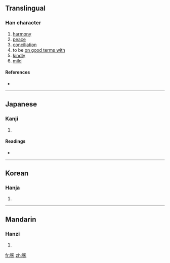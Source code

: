 {{also|和}}
==Translingual==

===Han character===
{{Han char|rn=30|rad=口|as=05|sn=8|four=|canj=口竹木 (RHD)}}

# [[harmony]]
# [[peace]]
# [[conciliation]]
# to be [[on good terms with]]
# [[kindly]]
# [[mild]]

====References====
* {{Han ref|kx=0184.150|dkj=03489|dj=0404.020|hdz=10603.010|uh=548A|ud=21642}}

----

==Japanese==

===Kanji===
{{ja-kanji|grade=|rs=口05}}

# {{defn|Japanese}}

====Readings====
* {{ja-readings|on=[[わ]] (wa)|kun=}}

----

==Korean==

===Hanja===
{{ko-hanja|hangeul=화|rv=hwa|mr=hwa}}

# {{defn|Korean}}

----

==Mandarin==

===Hanzi===
{{cmn-hanzi|pin=[[hé]] ([[he2]])|wg=ho<sup>2</sup>}}

# {{defn|Mandarin}}

[[fr:咊]]
[[zh:咊]]